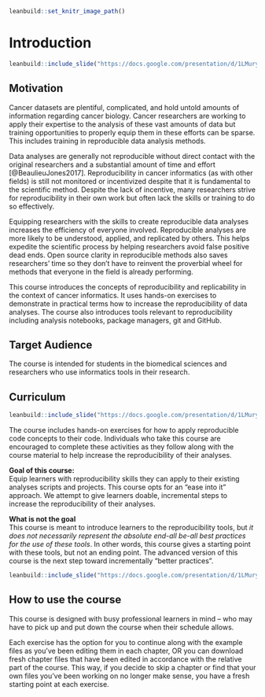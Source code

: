 
```r
leanbuild::set_knitr_image_path()
```

# Introduction

```r
leanbuild::include_slide("https://docs.google.com/presentation/d/1LMurysUhCjZb7DVF6KS9QmJ5NBjwWVjRn40MS9f2noE/edit#slide=id.gd422c5de97_0_0")
```

## Motivation

Cancer datasets are plentiful, complicated, and hold untold amounts of information regarding cancer biology. Cancer researchers are working to apply their expertise to the analysis of these vast amounts of data but training opportunities to properly equip them in these efforts can be sparse. This includes training in reproducible data analysis methods.

Data analyses are generally not reproducible without direct contact with the original researchers and a substantial amount of time and effort [@BeaulieuJones2017]. Reproducibility in cancer informatics (as with other fields) is still not monitored or incentivized despite that it is fundamental to the scientific method. Despite the lack of incentive, many researchers strive for reproducibility in their own work but often lack the skills or training to do so effectively.

Equipping researchers with the skills to create reproducible data analyses increases the efficiency of everyone involved. Reproducible analyses are more likely to be understood, applied, and replicated by others. This helps expedite the scientific process by helping researchers avoid false positive dead ends. Open source clarity in reproducible methods also saves researchers' time so they don't have to reinvent the proverbial wheel for methods that everyone in the field is already performing.

This course introduces the concepts of reproducibility and replicability in the context of cancer informatics. It uses hands-on exercises to demonstrate in practical terms how to increase the reproducibility of data analyses. The course also introduces tools relevant to reproducibility including analysis notebooks, package managers, git and GitHub.

## Target Audience  

The course is intended for students in the biomedical sciences and researchers who use informatics tools in their research.

## Curriculum  

```r
leanbuild::include_slide("https://docs.google.com/presentation/d/1LMurysUhCjZb7DVF6KS9QmJ5NBjwWVjRn40MS9f2noE/edit#slide=id.gd422c5de97_0_10")
```

The course includes hands-on exercises for how to apply reproducible code concepts to their code. Individuals who take this course are encouraged to complete these activities as they follow along with the course material to help increase the reproducibility of their analyses.

**Goal of this course:**  
Equip learners with reproducibility skills they can apply to their existing analyses scripts and projects. This course opts for an "ease into it" approach. We attempt to give learners doable, incremental steps to increase the reproducibility of their analyses.

**What is not the goal**  
This course is meant to introduce learners to the reproducibility tools, but _it does not necessarily represent the absolute end-all be-all best practices for the use of these tools_. In other words, this course gives a starting point with these tools, but not an ending point. The advanced version of this course is the next step toward incrementally "better practices".

```r
leanbuild::include_slide("https://docs.google.com/presentation/d/1LMurysUhCjZb7DVF6KS9QmJ5NBjwWVjRn40MS9f2noE/edit#slide=id.gf7bed24491_1_0")
```

## How to use the course

This course is designed with busy professional learners in mind -- who may have to pick up and put down the course when their schedule allows.

Each exercise has the option for you to continue along with the example files as you've been editing them in each chapter, OR you can download fresh chapter files that have been edited in accordance with the relative part of the course. This way, if you decide to skip a chapter or find that your own files you've been working on no longer make sense, you have a fresh starting point at each exercise.
